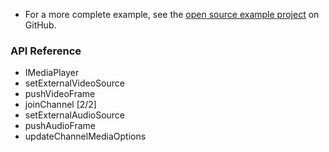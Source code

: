 <PlatformWrapper platform="windows">

- For a more complete example, see the [open source  <Vpd k="PRODUCT"/> example project](https://github.com/AgoraIO/API-Examples/tree/master/windows) on GitHub.

### API Reference

- <Link to="{{Global.API_REF_CPP_ROOT}}/class_imediaplayer.html#class_imediaplayer">IMediaPlayer</Link>

- <Link to="{{Global.API_REF_CPP_ROOT}}/class_imediaengine.html#api_imediaengine_setexternalvideosource">setExternalVideoSource</Link>

- <Link to="{{Global.API_REF_CPP_ROOT}}/class_imediaengine.html#api_imediaengine_pushvideoframe">pushVideoFrame</Link>

- <Link to="{{Global.API_REF_CPP_ROOT}}/class_irtcengine.html#api_irtcengine_joinchannel2">joinChannel [2/2]</Link>

- <Link to="{{Global.API_REF_CPP_ROOT}}/class_imediaengine.html#api_imediaengine_setexternalaudiosource2">setExternalAudioSource</Link>

- <Link to="{{Global.API_REF_CPP_ROOT}}/class_imediaengine.html#api_imediaengine_pushaudioframe0">pushAudioFrame</Link>

- <Link to="{{Global.API_REF_CPP_ROOT}}/class_irtcengine.html#api_irtcengine_updatechannelmediaoptions">updateChannelMediaOptions</Link>

</PlatformWrapper>

